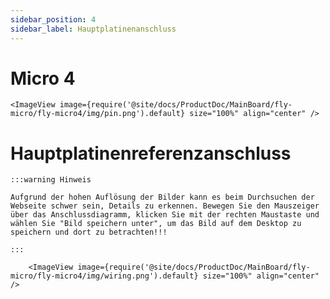 ```yaml
---
sidebar_position: 4
sidebar_label: Hauptplatinenanschluss
---
```



# Micro 4

    <ImageView image={require('@site/docs/ProductDoc/MainBoard/fly-micro/fly-micro4/img/pin.png').default} size="100%" align="center" />


# Hauptplatinenreferenzanschluss

    :::warning Hinweis

    Aufgrund der hohen Auflösung der Bilder kann es beim Durchsuchen der Webseite schwer sein, Details zu erkennen. Bewegen Sie den Mauszeiger über das Anschlussdiagramm, klicken Sie mit der rechten Maustaste und wählen Sie "Bild speichern unter", um das Bild auf dem Desktop zu speichern und dort zu betrachten!!!

    :::

        <ImageView image={require('@site/docs/ProductDoc/MainBoard/fly-micro/fly-micro4/img/wiring.png').default} size="100%" align="center" />
